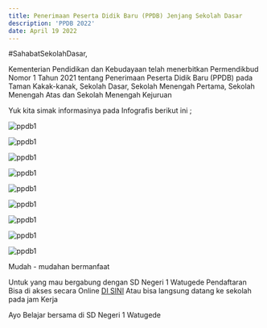 ```yaml
---
title: Penerimaan Peserta Didik Baru (PPDB) Jenjang Sekolah Dasar
description: 'PPDB 2022'
date: April 19 2022
---
```


#SahabatSekolahDasar,

Kementerian Pendidikan dan Kebudayaan telah menerbitkan Permendikbud Nomor 1 Tahun 2021 tentang Penerimaan Peserta Didik Baru (PPDB) pada Taman Kakak-kanak, Sekolah Dasar, Sekolah Menengah Pertama, Sekolah Menengah Atas dan Sekolah Menengah Kejuruan

Yuk kita simak informasinya pada Infografis berikut ini ;

![ppdb1](https://drive.google.com/uc?export=view&id=1t_jT2VBxMXQo4JrUrWliK-nbkp8yhqGI)

![ppdb1](https://drive.google.com/uc?export=view&id=1uxfj1tYakk2xGDvik7Ar-NnoHHY5dSNK)

![ppdb1](https://drive.google.com/uc?export=view&id=1wNeA17pRF4yOu4kx20DnFYi2Pxvbhdh1)

![ppdb1](https://drive.google.com/uc?export=view&id=1PbaHOVgYIUinFVvdEWtIjm40G9wYKbSw)

![ppdb1](https://drive.google.com/uc?export=view&id=1apmu2ZX9TTyrqtNZzMez3SS5C2YF3EfG)

![ppdb1](https://drive.google.com/uc?export=view&id=1CTRxXJys-qow1XYZNP-3IIVH5jqSz_Re)

![ppdb1](https://drive.google.com/uc?export=view&id=1VbUFne1Z0vgrpeS9xqOTU_h2OU_ysrl4)

![ppdb1](https://drive.google.com/uc?export=view&id=1E-yXD-ENOzjZWTbnrBR5nnI7GVauna_i)

![ppdb1](https://drive.google.com/uc?export=view&id=1HysCee3ymwmUeNQPlsTnZzmZtKgz4oRP)

Mudah - mudahan bermanfaat

Untuk yang mau bergabung dengan SD Negeri 1 Watugede Pendaftaran Bisa di akses secara Online
[DI SINI](https://ppdb.sdn1watugede.web.id) Atau bisa langsung datang ke sekolah pada jam Kerja

Ayo Belajar bersama di SD Negeri 1 Watugede
